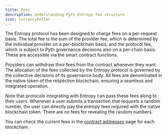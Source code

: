 ```yaml
---
title: Fees
description: Understanding Pyth Entropy fee structure
icon: CurrencyDollar
---
```


The Entropy protocol has been designed to charge fees on a per-request basis. The total fee is
the sum of the provider fee, which is determined by the individual provider on a per-blockchain
basis, and the protocol fee, which is subject to Pyth governance decisions also on a per-chain
basis. These are accessible via the smart contract functions.

Providers can withdraw their fees from the contract whenever they want. The allocation of the fees collected by the Entropy protocol
is governed by the collective decisions of its governance body. All fees are denominated in the native token
of the respective blockchain, ensuring a seamless and integrated operation.

Note that protocols integrating with Entropy can pass these fees along to their users. Whenever a user
submits a transaction that requests a random number, the user can directly pay the entropy fees required
with the native blockchain token. There are no fees for revealing the random numbers.

You can check the current fees in the [contract addresses](contract-addresses) page for each blockchain.
